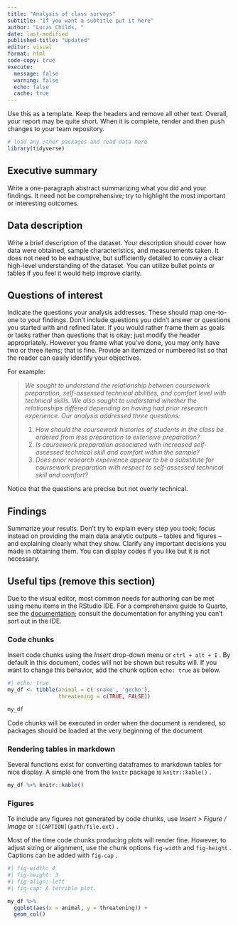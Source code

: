 ```yaml
---
title: "Analysis of class surveys"
subtitle: "If you want a subtitle put it here"
author: "Lucas Childs, "
date: last-modified
published-title: "Updated"
editor: visual
format: html
code-copy: true
execute:
  message: false
  warning: false
  echo: false
  cache: true
---
```


Use this as a template. Keep the headers and remove all other text. Overall, your report may be quite short. When it is complete, render and then push changes to your team repository.

```r
# load any other packages and read data here
library(tidyverse)
```

## Executive summary

Write a one-paragraph abstract summarizing what you did and your findings. It need not be comprehensive; try to highlight the most important or interesting outcomes.

## Data description

Write a brief description of the dataset. Your description should cover how data were obtained, sample characteristics, and measurements taken. It does not need to be exhaustive, but sufficiently detailed to convey a clear high-level understanding of the dataset. You can utilize bullet points or tables if you feel it would help improve clarity.

## Questions of interest

Indicate the questions your analysis addresses. These should map one-to-one to your findings. Don't include questions you didn't answer or questions you started with and refined later. If you would rather frame them as goals or tasks rather than questions that is okay; just modify the header appropriately. However you frame what you've done, you may only have two or three items; that is fine. Provide an itemized or numbered list so that the reader can easily identify your objectives.

For example:

> *We sought to understand the relationship between coursework preparation, self-assessed technical abilities, and comfort level with technical skills. We also sought to understand whether the relationships differed depending on having had prior research experience. Our analysis addressed three questions:*
>
> 1.  *How should the coursework histories of students in the class be ordered from less preparation to extensive preparation?*
> 2.  *Is coursework preparation associated with increased self-assessed technical skill and comfort within the sample?*
> 3.  *Does prior research experience appear to be a substitute for coursework preparation with respect to self-assessed technical skill and comfort?*

Notice that the questions are precise but not overly technical.

## Findings

Summarize your results. Don't try to explain every step you took; focus instead on providing the main data analytic outputs -- tables and figures -- and explaining clearly what they show. Clarify any important decisions you made in obtaining them. You can display codes if you like but it is not necessary.

## Useful tips (remove this section)

Due to the visual editor, most common needs for authoring can be met using menu items in the RStudio IDE. For a comprehensive guide to Quarto, see the [documentation](https://quarto.org/docs/guide/); consult the documentation for anything you can't sort out in the IDE.

### Code chunks

Insert code chunks using the *Insert* drop-down menu or `ctrl + alt + I` . By default in this document, codes will not be shown but results will. If you want to change this behavior, add the chunk option `echo: true` as below.

```r
#| echo: true
my_df <- tibble(animal = c('snake', 'gecko'),
                threatening = c(TRUE, FALSE))

my_df
```

Code chunks will be executed in order when the document is rendered, so packages should be loaded at the very beginning of the document

### Rendering tables in markdown

Several functions exist for converting dataframes to markdown tables for nice display. A simple one from the `knitr` package is `knitr::kable()` .

```r
my_df %>% knitr::kable()
```

### Figures

To include any figures not generated by code chunks, use *Insert \> Figure / Image* or `![CAPTION](path/file.ext)` .

Most of the time code chunks producing plots will render fine. However, to adjust sizing or alignment, use the chunk options `fig-width` and `fig-height` . Captions can be added with `fig-cap` .

```r
#| fig-width: 4
#| fig-height: 3
#| fig-align: left
#| fig-cap: A terrible plot.

my_df %>% 
  ggplot(aes(x = animal, y = threatening)) + 
  geom_col()
```

### 
